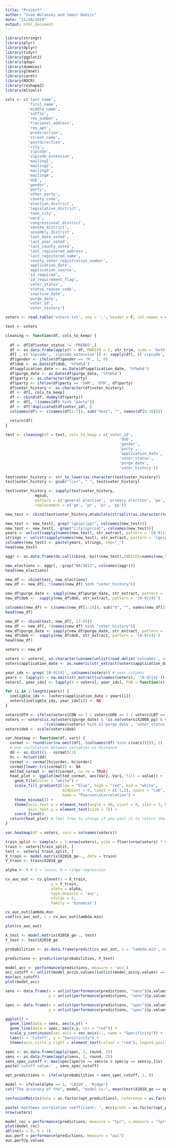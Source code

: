 ```yaml
---
title: "Project"
author: "Ivan Wolansky and Samir Hadzic"
date: "11/26/2019"
output: html_document
---
```


```r
library(stringr)
library(plyr)
library(dplyr)
library(tidyr)
library(ggplot2)
library(qdap)
library(dummies)
library(glmnet)
library(caret)
library(ROCR)
library(reshape2)
library(mltools)
```

```r
cols <- c('last_name',
          'first_name',
          'middle_name',
          'suffix',
          'res_number',
          'fracional_address',
          'res_apt',
          'predirection',
          'street_name',
          'postdirection',
          'city',
          'zipcode',
          'zipcode_extension',
          'mailing1',
          'mailing2',
          'mailing3',
          'mailing4',
          'dob',
          'gender',
          'party',
          'other_party',
          'county_code',
          'election_district',
          'legislative_district',
          'town_city',
          'ward',
          'congressional_district',
          'senate_district',
          'assembly_district',
          'last_date_voted',
          'last_year_voted',
          'last_county_voted',
          'last_registered_address',
          'last_registered_name',
          'county_voter_registration_number',
          'application_date',
          'application_source',
          'id_required',
          'id_requirement_flag',
          'voter_status',
          'status_reason_code',
          'inactive_date',
          'purge_date',
          'voter_id',
          'voter_history')

voters <- read.table('voters.txt', sep = ',', header = F, col.names = cols)
```


```r
test <- voters

cleaning <- function(df, cols_to_keep) {
  
  df <- df[df$voter_status != 'PREREG',]
  df <- as.data.frame(apply(X = df, MARGIN = 2, str_trim, side = 'both'))
  df[ , c('zipcode', 'zipcode_extension')] <- sapply(df[, c('zipcode', 'zipcode_extension')], as.numeric)
  df$gender <- ifelse(df$gender == 'M', 1, 0)
  df$dob <- as.Date(df$dob, '%Y%m%d')
  df$application_date <- as.Date(df$application_date, '%Y%m%d')
  df$purge_date <- as.Date(df$purge_date, '%Y%m%d')
  df$party <- as.character(df$party)
  df$party <- ifelse(df$party == 'SAM', 'OTH', df$party)
  df$voter_history <- as.character(df$voter_history)
  df <- df[, cols_to_keep]
  df <- cbind(df, dummy(df$party))
  df <- df[, !(names(df) %in% "party")]
  df <- df[!duplicated(df$voter_id), ]
  colnames(df) <- c(names(df[1:7]), sub("test", "", names(df[8:16])))

  return(df)
}

test <- cleaning(df = test, cols_to_keep = c('voter_id',
                                                  'dob',
                                                  'gender',
                                                  'party',
                                                  'application_date',
                                                  'voter_status',
                                                  'purge_date',
                                                  'voter_history'))

```

```r
test$voter_history <- str_to_lower(as.character(test$voter_history))
test$voter_history <- gsub("\\s+", " ", test$voter_history)

test$voter_history <- sapply(test$voter_history, 
             mgsub, 
             pattern = c('general election', 'primary election', 'pe', 'presidential primary'),
             replacement = c('ge', 'pr', 'pr', 'pp'))
```

```r
new_test <- cbind(test$voter_history,mtabulate(strsplit(as.character(test$voter_history), ';')))
```

```r
new_test <- new_test[, grep("(ge|pr|pp)", colnames(new_test))]
new_test <- new_test[, -grep("city|sprcial", colnames(new_test))]
years <- unlist(sapply(names(new_test), str_extract, pattern = '[0-9]{4}'))
strings <- unlist(sapply(names(new_test), str_extract, pattern = '(ge|pr|pp)'))
colnames(new_test) <- paste(years, strings, sep="_")
head(new_test)
```

```r
aggr <- as.data.frame(do.call(cbind, by(t(new_test),INDICES=names(new_test),FUN=colSums)))
```

```r
new_elections <- aggr[, -grep("NA|3812", colnames(aggr))]
head(new_elections)
```

```r
new_df <- cbind(test, new_elections)
new_df <- new_df[, !(names(new_df) %in% "voter_history")]
```

```r
new_df$purge_date <- sapply(new_df$purge_date, str_extract, pattern = '[0-9]{4}')
new_df$dob <-  sapply(new_df$dob, str_extract, pattern = '[0-9]{4}')
```

```r
colnames(new_df) <- c(names(new_df[1:16]), sub("X", "", names(new_df[17:65])))
head(new_df)
```

```r
new_df <- cbind(test, new_df[, 17:65])
new_df <- new_df[, !(names(new_df) %in% "voter_history")]
new_df$purge_date <- sapply(new_df$purge_date, str_extract, pattern = '[0-9]{4}')
new_df$dob <-  sapply(new_df$dob, str_extract, pattern = '[0-9]{4}')
head(new_df)
```

```r
voters <- new_df
```

```r
voters <- voters[, as.character(unname(unlist(read.delim('colnames', sep = ',')[1])))]
voters$application_date <- as.numeric(str_extract(voters$application_date, '[0-9]{4}'))

```

```r
year_idx <- grep('[0-9]{4}', colnames(voters)) # year columns
years <- lapply(X = na.omit(str_extract(colnames(voters), '[0-9]{4}')), as.numeric)
voters[, year_idx] <- lapply(X = voters[, year_idx], FUN = function(x) ifelse(x > 1, 1, x))

for (i in 1:length(years)) {
  ineligble_idx <- (voters$application_date > years[i])
  voters[ineligble_idx, year_idx[i]] <- NA
}

voters$OTH <- ifelse(voters$CON == 1 | voters$GRE == 1 | voters$LBT == 1 | voters$WOR == 1, 1, voters$OTH)
voters <- voters[is.na(voters$purge_date) & !is.na(voters$X2008_pp) & voters$dob > 1918, 
                 !(colnames(voters) %in% c('purge_date', 'voter_status', 'application_date', 'CON', 'GRE', 'WOR', 'LBT'))]
voters$dob <- scale(voters$dob)
```

```r
var.heatmap <- function(df, vars) {
  cormat <- round(cor(na.omit(df[, (colnames(df) %in% c(vars))])), 2)
  # Use correlation between variables as distance
  dd <- as.dist((1 - cormat)/2)
  hc <- hclust(dd)
  cormat <- cormat[hc$order, hc$order]
  cormat[lower.tri(cormat)] <- NA
  melted_cormat <- melt(cormat, na.rm = TRUE)
  heat_plot <- ggplot(melted_cormat, aes(Var2, Var1, fill = value)) +
    geom_tile(color = "white") +
    scale_fill_gradient2(low = "blue", high = "red", mid = "white",
                         midpoint = 0, limit = c(-1,1), space = "Lab",
                         name = "Pearson\nCorrelation") +
    theme_minimal() +
    theme(axis.text.x = element_text(angle = 90, vjust = 0, size = 7, hjust = 1),
          axis.text.y = element_text(size = 7)) +
    coord_fixed()
  return(heat_plot) # feel free to change if you want it to return the cor matrix instead
}

var.heatmap(df = voters, vars = colnames(voters))
```

```r
train_split <- sample(x = 1:nrow(voters), size = floor(nrow(voters) * 0.8), replace = F)
train <- voters[train_split, ]
test <- voters[-train_split, ]
X_train <- model.matrix(X2018_ge~., data = train)
Y_train <- train$X2018_ge
```

```r
alpha <- 0 # 1 = lasso, 0 = ridge regression

cv_auc_out <- cv.glmnet(x = X_train,
                    y = Y_train,
                    alpha = alpha,
                    type.measure = 'auc',
                    nfolds = 5,
                    family = 'binomial')

cv_auc_out$lambda.min
coef(cv_auc_out, s = cv_auc_out$lambda.min)
```

```r

plot(cv_auc_out)

```

```r
X_test <- model.matrix(X2018_ge~., test)
Y_test <- test$X2018_ge

probabilities <- as.data.frame(predict(cv_auc_out, s = 'lambda.min', newx = X_test, type = 'response'))

predictions <- prediction(probabilities, Y_test)
```

```r
model_acc <- performance(predictions, measure = 'acc')
acc_cutoff <- unlist(model_acc@x.values)[unlist(model_acc@y.values) == max(unlist(performance(predictions, measure = 'acc')@y.values))]
max(acc_cutoff)
plot(model_acc)
```


```r
sens <- data.frame(x = unlist(performance(predictions, "sens")@x.values), 
                   y = unlist(performance(predictions, "sens")@y.values))

spec <- data.frame(x = unlist(performance(predictions, "spec")@x.values), 
                   y = unlist(performance(predictions, "spec")@y.values))

ggplot() + 
  geom_line(data = sens, aes(x,y)) + 
  geom_line(data = spec, aes(x,y, col = "red")) +
  scale_y_continuous(sec.axis = sec_axis(~., name = "Specificity")) +
  labs(x = 'Cutoff', y = "Sensitivity") +
  theme(axis.title.y.right = element_text(colour = "red"), legend.position = "none")
```

```r

spec <- as.data.frame(apply(spec, 2, round, 2))
sens <- as.data.frame(apply(sens, 2, round, 2)) 
sens_spec_cutoff <- max(spec[spec$x == sens$x & spec$y == sens$y,]$x)
paste('cutoff value:' , sens_spec_cutoff)

opt_predictions <- ifelse(probabilities > sens_spec_cutoff, 1, 0)

model <- ifelse(alpha == 1, 'LASSO', 'Ridge')
cat("The accuracy of the", model, "model is:", mean(test$X2018_ge == opt_predictions)*100, "%.\n")

confusionMatrix(data = as.factor(opt_predictions), reference = as.factor(test$X2018_ge))

paste('matthews correlation coefficient: ', mcc(preds = as.factor(opt_predictions), actuals = as.factor(test$X2018_ge)))
nrow(voters)
```

```r
model_roc = performance(predictions, measure = "tpr", x.measure = "fpr")
plot(model_roc)
abline(a = 0, b = 1)
auc.perf = performance(predictions, measure = "auc")
auc.perf@y.values
```